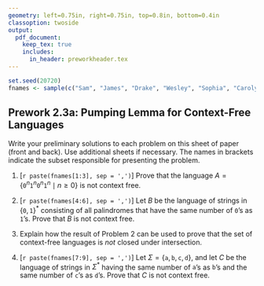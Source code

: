 ```yaml
---
geometry: left=0.75in, right=0.75in, top=0.8in, bottom=0.4in
classoption: twoside
output: 
  pdf_document:
    keep_tex: true
    includes:
      in_header: preworkheader.tex
---
```


```r
set.seed(20720)
fnames <- sample(c("Sam", "James", "Drake", "Wesley", "Sophia", "Carolyn", "Trevor", "Tristan", "Ryley"))
```

## Prework 2.3a: Pumping Lemma for Context-Free Languages

Write your preliminary solutions to each problem on this sheet of paper (front and back). Use additional sheets if necessary. The names in brackets indicate the subset responsible for presenting the problem.

1. [`r paste(fnames[1:3], sep = ',')`] Prove that the language $A = \{\mathtt{0}^n\mathtt{1}^n\mathtt{0}^n\mathtt{1}^n \mid n\geq 0\}$ is not context free.

2. [`r paste(fnames[4:6], sep = ',')`] Let $B$ be the language of strings in  $\{\mathtt{0},\mathtt{1}\}^\ast$ consisting of all palindromes that have the same number of $\mathtt{0}$'s as $\mathtt{1}$'s. Prove that $B$ is not context free.

3. Explain how the result of Problem 2 can be used to prove that the set of context-free languages is *not* closed under intersection.

4. [`r paste(fnames[7:9], sep = ',')`] Let $\Sigma = \{\mathtt{a}, \mathtt{b}, \mathtt{c}, \mathtt{d}\}$, and let $C$ be the language of strings in $\Sigma^\ast$ having the same number of $\mathtt{a}$'s as $\mathtt{b}$'s and the same number of $\mathtt{c}$'s as $\mathtt{d}$'s. Prove that $C$ is not context free.

\medskip
\mbox{}\xrfill[2pt]{1pt}\textsc{\small begin your solutions below this line}\xrfill[2pt]{1pt}\mbox{}

    